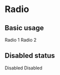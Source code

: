 

<Meta title="Components 基础组件/02 - Radio 单选框" component={Radio} />

# Radio

## Basic usage

<Preview>
  <div>
    <Radio name="dns-radio-demo1" className="dns-radio-demo1" checked>
      Radio 1
    </Radio>
    <Radio name="dns-radio-demo1" className="dns-radio-demo1">
      Radio 2
    </Radio>
  </div>
  <div>
    <Radio name="dns-radio-demo2" className="dns-radio-demo2" checked></Radio>
    <Radio name="dns-radio-demo2" className="dns-radio-demo2"></Radio>
  </div>
</Preview>

## Disabled status

<Preview>
  <div>
    <Radio name="dns-radio-demo3" className="dns-radio-demo3" disabled>
      Disabled
    </Radio>
    <Radio name="dns-radio-demo3" className="dns-radio-demo3" disabled checked>
      Disabled
    </Radio>
  </div>
</Preview>

